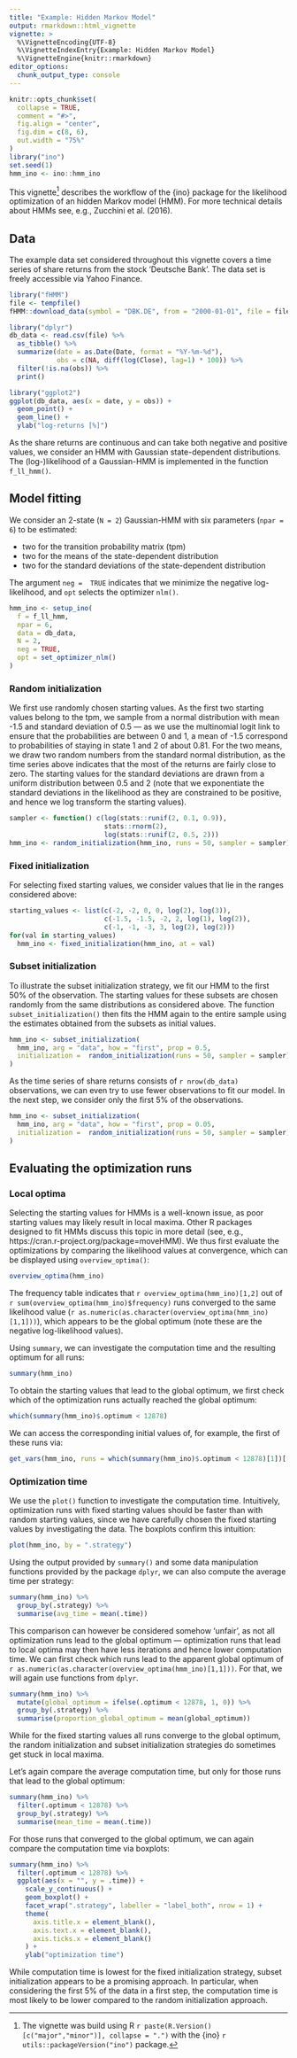 ```yaml
---
title: "Example: Hidden Markov Model"
output: rmarkdown::html_vignette
vignette: >
  %\VignetteEncoding{UTF-8}
  %\VignetteIndexEntry{Example: Hidden Markov Model}
  %\VignetteEngine{knitr::rmarkdown}
editor_options: 
  chunk_output_type: console
---
```


```r
knitr::opts_chunk$set(
  collapse = TRUE,
  comment = "#>",
  fig.align = "center",
  fig.dim = c(8, 6), 
  out.width = "75%"
)
library("ino")
set.seed(1)
hmm_ino <- ino::hmm_ino
```

This vignette^[The vignette was build using R `r paste(R.Version()[c("major","minor")], collapse = ".")` with the {ino} `r utils::packageVersion("ino")` package.] describes the workflow of the {ino} package for the likelihood optimization of an hidden Markov model (HMM). For more technical details about HMMs see, e.g.,  Zucchini et al. (2016).

## Data

The example data set considered throughout this vignette covers a time series of share returns from the stock 'Deutsche Bank'. The data set is freely accessible via Yahoo Finance. 

```r
library("fHMM")
file <- tempfile()
fHMM::download_data(symbol = "DBK.DE", from = "2000-01-01", file = file)
```

```r
library("dplyr")
db_data <- read.csv(file) %>%
  as_tibble() %>%
  summarize(date = as.Date(Date, format = "%Y-%m-%d"),
            obs = c(NA, diff(log(Close), lag=1) * 100)) %>%
  filter(!is.na(obs)) %>%
  print()
```

```r
library("ggplot2")
ggplot(db_data, aes(x = date, y = obs)) +
  geom_point() +
  geom_line() +
  ylab("log-returns [%]")
```

As the share returns are continuous and can take both negative and positive values, we consider an HMM with Gaussian state-dependent distributions. The (log-)likelihood of a Gaussian-HMM is implemented in the function `f_ll_hmm()`.

## Model fitting

We consider an 2-state (`N = 2`) Gaussian-HMM with six parameters (`npar = 6`) to be estimated:

- two for the transition probability matrix (tpm)
- two for the means of the state-dependent distribution
- two for the standard deviations of the state-dependent distribution

The argument `neg =  TRUE` indicates that we minimize the negative log-likelihood, and `opt` selects the optimizer `nlm()`.  

```r
hmm_ino <- setup_ino(
  f = f_ll_hmm,
  npar = 6,
  data = db_data,
  N = 2,
  neg = TRUE,
  opt = set_optimizer_nlm()
)
```

### Random initialization

We first use randomly chosen starting values. As the first two starting values belong to the tpm, we sample from a normal distribution with mean -1.5 and standard deviation of 0.5 --- as we use the multinomial logit link to ensure that the probabilities are between 0 and 1, a mean of -1.5 correspond to probabilities of staying in state 1 and 2 of about 0.81. For the two means, we draw two random numbers from the standard normal distribution, as the time series above indicates that the most of the returns are fairly close to zero. The starting values for the standard deviations are drawn from a uniform distribution between 0.5 and 2 (note that we exponentiate the standard deviations in the likelihood as they are constrained to be positive, and hence we log transform the starting values).

```r
sampler <- function() c(log(stats::runif(2, 0.1, 0.9)),
                        stats::rnorm(2),
                        log(stats::runif(2, 0.5, 2)))
hmm_ino <- random_initialization(hmm_ino, runs = 50, sampler = sampler)
```


### Fixed initialization

For selecting fixed starting values, we consider values that lie in the ranges considered above:

```r
starting_values <- list(c(-2, -2, 0, 0, log(2), log(3)), 
                        c(-1.5, -1.5, -2, 2, log(1), log(2)),
                        c(-1, -1, -3, 3, log(2), log(2)))
for(val in starting_values)
  hmm_ino <- fixed_initialization(hmm_ino, at = val)
```

### Subset initialization

To illustrate the subset initialization strategy, we fit our HMM to the first 50\% of the observation. The starting values for these subsets are chosen randomly from the same distributions as considered above. The function `subset_initialization()` then fits the HMM again to the entire sample using the estimates obtained from the subsets as initial values.

```r
hmm_ino <- subset_initialization(
  hmm_ino, arg = "data", how = "first", prop = 0.5,
  initialization =  random_initialization(runs = 50, sampler = sampler)
)
```

As the time series of share returns consists of `r nrow(db_data)` observations, we can even try to use fewer observations to fit our model. In the next step, we consider only the first 5% of the observations.


```r
hmm_ino <- subset_initialization(
  hmm_ino, arg = "data", how = "first", prop = 0.05,
  initialization =  random_initialization(runs = 50, sampler = sampler)
)
```

## Evaluating the optimization runs

### Local optima

Selecting the starting values for HMMs is a well-known issue, as poor starting values may likely result in local maxima. Other R packages designed to fit HMMs discuss this topic in more detail (see, e.g., https://cran.r-project.org/package=moveHMM). We thus first evaluate the optimizations by comparing the likelihood values at convergence, which can be displayed using `overview_optima()`:

```r
overview_optima(hmm_ino)
```

The frequency table indicates that `r overview_optima(hmm_ino)[1,2]` out of `r sum(overview_optima(hmm_ino)$frequency)` runs converged to the same likelihood value (`r as.numeric(as.character(overview_optima(hmm_ino)[1,1]))`), which appears to be the global optimum (note these are the negative log-likelihood values).  

Using `summary`, we can investigate the computation time and the resulting optimum for all runs:

```r
summary(hmm_ino)
```

To obtain the starting values that lead to the global optimum, we first check which of the optimization runs actually reached the global optimum:

```r
which(summary(hmm_ino)$.optimum < 12878)
```

We can access the corresponding initial values of, for example, the first of these runs via:

```r
get_vars(hmm_ino, runs = which(summary(hmm_ino)$.optimum < 12878)[1])[[1]]$.init
```


### Optimization time

We use the `plot()` function to investigate the computation time. Intuitively, optimization runs with fixed starting values should be faster than with random starting values, since we have carefully chosen the fixed starting values by investigating the data. The boxplots confirm this intuition: 

```r
plot(hmm_ino, by = ".strategy")
```

Using the output provided by `summary()` and some data manipulation functions provided by the package `dplyr`, we can also compute the average time per strategy:

```r
summary(hmm_ino) %>% 
  group_by(.strategy) %>% 
  summarise(avg_time = mean(.time))
```

This comparison can however be considered somehow 'unfair', as not all optimization runs lead to the global optimum --- optimization runs that lead to local optima may then have less iterations and hence lower computation time. We can first check which runs lead to the apparent global optimum of `r as.numeric(as.character(overview_optima(hmm_ino)[1,1]))`. For that, we will again use functions from `dplyr`.

```r
summary(hmm_ino) %>% 
  mutate(global_optimum = ifelse(.optimum < 12878, 1, 0)) %>% 
  group_by(.strategy) %>% 
  summarise(proportion_global_optimum = mean(global_optimum))
```

While for the fixed starting values all runs converge to the global optimum, the random initialization and subset initialization strategies do sometimes get stuck in local maxima.

Let's again compare the average computation time, but only for those runs that lead to the global optimum:

```r
summary(hmm_ino) %>% 
  filter(.optimum < 12878) %>% 
  group_by(.strategy) %>% 
  summarise(mean_time = mean(.time))
```

For those runs that converged to the global optimum, we can again compare the computation time via boxplots:

```r
summary(hmm_ino) %>% 
  filter(.optimum < 12878) %>% 
  ggplot(aes(x = "", y = .time)) +
    scale_y_continuous() +
    geom_boxplot() +
    facet_wrap(".strategy", labeller = "label_both", nrow = 1) +
    theme(
      axis.title.x = element_blank(),
      axis.text.x = element_blank(),
      axis.ticks.x = element_blank()
    ) +
    ylab("optimization time")
```

While computation time is lowest for the fixed initialization strategy, subset initialization appears to be a promising approach. In particular, when considering the first 5% of the data in a first step, the computation time is most likely to be lower compared to the random initialization approach.


